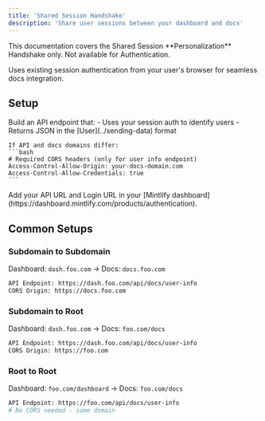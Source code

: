 ```yaml
---
title: 'Shared Session Handshake'
description: 'Share user sessions between your dashboard and docs'
---
```


<Info>
  This documentation covers the Shared Session **Personalization** Handshake only. Not available for Authentication.
</Info>

Uses existing session authentication from your user's browser for seamless docs integration.

## Setup

<Steps>
  <Step title="Create Info API">
    Build an API endpoint that:
    - Uses your session auth to identify users
    - Returns JSON in the [User](../sending-data) format

    If API and docs domains differ:
    ```bash
    # Required CORS headers (only for user info endpoint)
    Access-Control-Allow-Origin: your-docs-domain.com
    Access-Control-Allow-Credentials: true
    ```
  </Step>
  <Step title="Configure Settings">
    Add your API URL and Login URL in your [Mintlify dashboard](https://dashboard.mintlify.com/products/authentication).
  </Step>
</Steps>

## Common Setups

### Subdomain to Subdomain
Dashboard: `dash.foo.com` → Docs: `docs.foo.com`
```bash
API Endpoint: https://dash.foo.com/api/docs/user-info
CORS Origin: https://docs.foo.com
```

### Subdomain to Root
Dashboard: `dash.foo.com` → Docs: `foo.com/docs`
```bash
API Endpoint: https://dash.foo.com/api/docs/user-info
CORS Origin: https://foo.com
```

### Root to Root
Dashboard: `foo.com/dashboard` → Docs: `foo.com/docs`
```bash
API Endpoint: https://foo.com/api/docs/user-info
# No CORS needed - same domain
```
